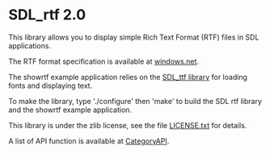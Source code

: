 = SDL_rtf 2.0 =

This library allows you to display simple Rich Text Format (RTF) files in SDL applications.

The RTF format specification is available at [https://interoperability.blob.core.windows.net/files/Archive_References/%5bMSFT-RTF%5d.pdf windows.net].

The showrtf example application relies on the [https://github.com/libsdl-org/SDL_ttf SDL_ttf library] for loading
fonts and displaying text.

To make the library, type './configure' then 'make' to build the SDL rtf library and the showrtf example application.

This library is under the zlib license, see the file [https://github.com/libsdl-org/SDL_rtf/blob/main/LICENSE.txt LICENSE.txt] for details.

A list of API function is available at [[CategoryAPI]].
